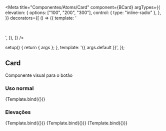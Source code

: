 
<Meta
  title="Componentes/Atoms/Card"
  component={BCard}
  argTypes={{
    elevation: {
      options: ["100", "200", "300"],
      control: { type: "inline-radio" },
    },
  }}
  decorators={[
    () => ({
      template: '<div style="padding: 16px; display: flex; flex-direction: column;"><story /></div>',
    }),
  ]}
/>

  setup() {
    return { args };
  },
  template: '<BCard v-bind="args">{{ args.default }}</BCard>',
});

## Card

Componente visual para o botão

### Uso normal

<Canvas>
  <Story name="Uso normal" args={{ default: "Default" }}   parameters={{
    layout: 'centered',
  }}>
    {Template.bind({})}
  </Story>
</Canvas>

### Elevações

<Canvas inline={false}>
  <Story
    name="Elevação/100"
    args={{ default: "Elevation 100", elevation: "100" }}
      parameters={{
    layout: 'centered',
  }}
  >
    {Template.bind({})}
  </Story>
  <Story name="Elevação/200" args={{ default: "Elevation 200", elevation: "200" }}   parameters={{
    layout: 'centered',
  }}>
    {Template.bind({})}
  </Story>
  <Story name="Elevação/300" args={{ default: "Elevation 300", elevation: "300" }}   parameters={{
    layout: 'centered',
  }}>
    {Template.bind({})}
  </Story>
</Canvas>

<ArgsTable of={BCard} />

